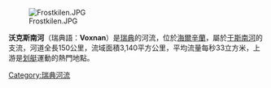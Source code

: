 [[Image:Frostkilen.JPG|right]]

'''沃克斯南河'''（瑞典語：'''Voxnan'''）是[[瑞典|瑞典]]的河流，位於[[海爾辛蘭|海爾辛蘭]]，屬於[[于斯南河|于斯南河]]的支流，河道全長150公里，流域面積3,140平方公里，平均流量每秒33立方米，上游是[[划艇|划艇]]運動的熱門地點。

{{commonscat|Voxnan}}

{{Sweden-geo-stub}}
[[Category:瑞典河流|Category:瑞典河流]]